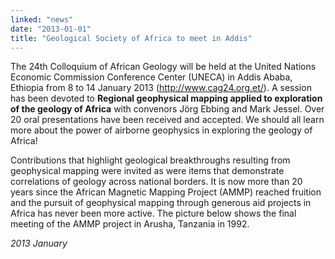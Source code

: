 ```yaml
---
linked: "news"
date: "2013-01-01"
title: "Geological Society of Africa to meet in Addis"
---
```




The 24th Colloquium of African Geology will be held at the United Nations
Economic Commission  Conference Center (UNECA) in Addis Ababa, Ethiopia from 8
to 14 January 2013  (<http://www.cag24.org.et/>). A session has been devoted to
__Regional geophysical mapping applied to exploration of the geology of Africa__
with convenors Jörg Ebbing and Mark Jessel.  Over 20 oral presentations have
been received and accepted. We should all learn more about the  power of
airborne geophysics in exploring the geology of Africa! 

Contributions that highlight geological breakthroughs resulting from geophysical
mapping were  invited as were items that demonstrate correlations of geology
across national borders. It is now  more than 20 years since the African
Magnetic Mapping Project (AMMP) reached fruition and the  pursuit of geophysical
mapping through generous aid projects in Africa has never been more  active. The
picture below shows the final meeting of the AMMP project in Arusha, Tanzania in
1992. 

_2013 January_

